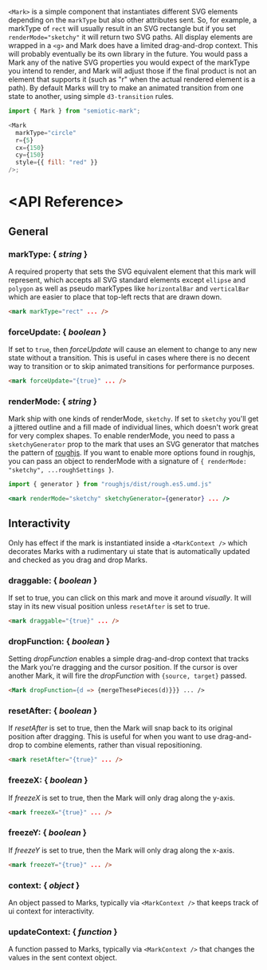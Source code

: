 `<Mark>` is a simple component that instantiates different SVG elements depending
 on the `markType` but also other attributes sent. So, for example, a markType
 of `rect` will usually result in an SVG rectangle but if you set
`renderMode="sketchy"` it will return two SVG paths. All display elements are
wrapped in a `<g>` and Mark does have a limited drag-and-drop context. This will
probably eventually be its own library in the future. You would pass a Mark any
of the native SVG properties you would expect of the markType you intend to
render, and Mark will adjust those if the final product is not an element that
supports it (such as "r" when the actual rendered element is a path). By default
Marks will try to make an animated transition from one state to another, using
simple `d3-transition` rules.

```js
import { Mark } from "semiotic-mark";

<Mark
  markType="circle"
  r={5}
  cx={150}
  cy={150}
  style={{ fill: "red" }}
/>;
```

# &lt;API Reference>

## General

### markType: { _string_ }

A required property that sets the SVG equivalent element that this mark will represent, which accepts all SVG standard elements except `ellipse` and `polygon` as well as pseudo markTypes like `horizontalBar` and `verticalBar` which are easier to place that top-left rects that are drawn down.

```html
<mark markType="rect" ... />
```

### forceUpdate: { _boolean_ }

If set to `true`, then _forceUpdate_ will cause an element to change to any new state without a transition. This is useful in cases where there is no decent way to transition or to skip animated transitions for performance purposes.

```html
<mark forceUpdate="{true}" ... />
```

### renderMode: { _string_ }

Mark ship with one kinds of renderMode, `sketchy`. If set to `sketchy` you'll get a jittered outline and a fill made of individual lines, which doesn't work great for very complex shapes. To enable renderMode, you need to pass a `sketchyGenerator` prop to the mark that uses an SVG generator that matches the pattern of [roughjs](https://roughjs.com/). If you want to enable more options found in roughjs, you can pass an object to renderMode with a signature of `{ renderMode: "sketchy", ...roughSettings }`.

```jsx
import { generator } from "roughjs/dist/rough.es5.umd.js"

<mark renderMode="sketchy" sketchyGenerator={generator} ... />
```

## Interactivity

Only has effect if the mark is instantiated inside a `<MarkContext />` which decorates Marks with a rudimentary ui state that is automatically updated and checked as you drag and drop Marks.

### draggable: { _boolean_ }

If set to true, you can click on this mark and move it around _visually_. It will stay in its new visual position unless `resetAfter` is set to true.

```html
<mark draggable="{true}" ... />
```

### dropFunction: { _boolean_ }

Setting _dropFunction_ enables a simple drag-and-drop context that tracks the Mark you're dragging and the cursor position. If the cursor is over another Mark, it will fire the _dropFunction_ with `{source, target}` passed.

```html
<Mark dropFunction={d => {mergeThesePieces(d)}}} ... />
```

### resetAfter: { _boolean_ }

If _resetAfter_ is set to true, then the Mark will snap back to its original position after dragging. This is useful for when you want to use drag-and-drop to combine elements, rather than visual repositioning.

```html
<mark resetAfter="{true}" ... />
```

### freezeX: { _boolean_ }

If _freezeX_ is set to true, then the Mark will only drag along the y-axis.

```html
<mark freezeX="{true}" ... />
```

### freezeY: { _boolean_ }

If _freezeY_ is set to true, then the Mark will only drag along the x-axis.

```html
<mark freezeY="{true}" ... />
```

### context: { _object_ }

An object passed to Marks, typically via `<MarkContext />` that keeps track of ui context for interactivity.

### updateContext: { _function_ }

A function passed to Marks, typically via `<MarkContext />` that changes the values in the sent context object.
